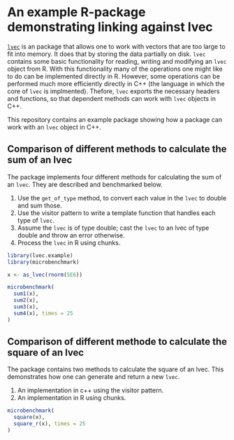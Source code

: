 
An example R-package demonstrating linking against lvec
=======================================================

[`lvec`](https://github.com/djvanderlaan/lvec) is an package that allows one to
work with vectors that are too large to fit into memory. It does that by storing
the data partially on disk. `lvec` contains some basic functionality for
reading, writing and modifying an `lvec` object from R. With this functionality
many of the operations one might like to do can be implemented directly in R.
However, some operations can be performed much more efficiently directly in C++
(the language in which the core of `lvec` is implmented). Thefore, `lvec`
exports the necessary headers and functions, so that dependent methods can work
with `lvec` objects in C++. 

This repository contains an example package showing how a package can work with
an `lvec` object in C++. 




Comparison of different methods to calculate the sum of an lvec
----------------------------------------------------------------

The package implements four different methods for calculating the sum of an
`lvec`. They are described and benchmarked below.

1. Use the `get_of_type` method, to convert each value in the `lvec` to double
   and sum those.
2. Use the visitor pattern to write a template function that handles each type
   of `lvec`. 
3. Assume the `lvec` is of type double; cast the `lvec` to an lvec of type 
   double and throw an error otherwise. 
4. Process the `lvec` in R using chunks.


```r
library(lvec.example)
library(microbenchmark)

x <- as_lvec(rnorm(5E6))

microbenchmark(
  sum1(x),
  sum2(x),
  sum3(x),
  sum4(x), times = 25
)
```

Comparison of different methode to calculate the square of an lvec
------------------------------------------------------------------

The package contains two methods to calculate the square of an lvec. This 
demonstrates how one can generate and return a new `lvec`. 

1. An implementation in c++ using the visitor pattern. 
2. An implementation in R using chunks. 


```r
microbenchmark(
  square(x),
  square_r(x), times = 25
)
```
